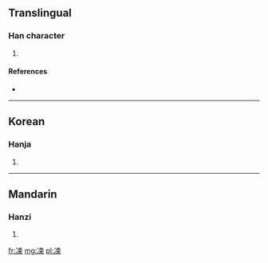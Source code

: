 ==Translingual==

===Han character===
{{Han char|rn=15|rad=冫|as=07|sn=9|four=|canj=戈一木中 (IMDL)}}

# {{defn|Han|sort=冫07}}

====References====
* {{Han ref|kx=0132.280|dkj=01650|dj=0296.150|hdz=10297.170|uh=51C1|ud=20929}}

----

==Korean==

===Hanja===
{{ko-hanja|hangeul=수|rv=su|mr=su}}

# {{defn|Korean|sort=冫07}}

----

==Mandarin==

===Hanzi===
{{cmn-hanzi|pin=[[shù]] ([[shu4]])|wg=shu<sup>4</sup>}}

# {{defn|Mandarin|sort=冫07}}

[[fr:凁]]
[[mg:凁]]
[[pl:凁]]